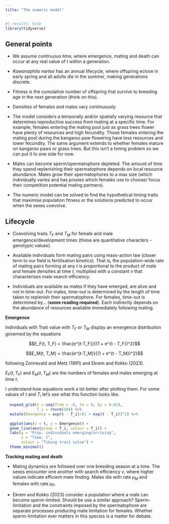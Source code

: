 ```yaml
---
title: "The numeric model"
---
```


```r
#| results: hide
library(tidyverse)
```


## General points

- We assume continuous time, where emergence, mating and death can occur at any real value of _t_ within a generation. 

- _Kawanaphila nartee_ has an annual lifecycle, where offspring eclose in early spring and all adults die in the summer, making generations discrete. 

- Fitness is the cumulative number of offspring that survive to breeding age in the next generation (think on this).

- Densities of females and males vary continuously

- The model considers a temporally and/or spatially varying resource that determines reproductive success from mating at a specific time. For example, females entering the mating pool just as grass trees flower have plenty of resources and high fecundity. Those females entering the mating pool during the kangaroo paw flowering have less resources and lower fecundity. The same argument extends to whether females mature on kangaroo paws or grass trees. But this isn't a timing problem so we can put it to one side for now.  

- Males can become sperm/spermatophore depleted. The amount of time they spend replenishing their spermatophore depends on local resource abundance. Males grow their spermatophores to a max size (which individually varies and has proxies which females use to choose/ focus their competition potential mating partners).

- The numeric model can be solved to find the hypothetical timing traits that maximise population fitness or the solutions predicted to occur when the sexes coevolve. 

## Lifecycle

- Coevolving traits $T_F$ and $T_M$ for female and male emergence/development times (these are quantitative characters - genotypic values).

- Available individuals form mating pairs using mass-action law (closer term to our field is fertilisation kinetics). That is, the population-wide rate of mating pairs forming at any _t_ is proportional to the product of male and female densities at time _t_, multiplied with a constant _v_ that characterises male search efficiency.

- Individuals are available as mates if they have emerged, are alive and not in time-out. For males, time-out is determined by the length of time taken to replenish their spermatophore. For females, time-out is determined by... (**some reading required**). Each indirectly depends on the abundance of resources available immediately following mating. 

**Emergence**

Individuals with Trait value with $T_F$ or $T_M$ display an emergence distribution governed by the equations

$$E_F(t, T_F) = \frac{e^{t-T_F}}{(1 + e^{t - T_F})^2}$$

$$E_M(t, T_M) = \frac{e^{t-T_M}}{(1 + e^{t - T_M})^2}$$

following Zonnevald and Metz (1991) and Ekrem and Kokko (2023).

$E_F(t, T_F)$ and $E_M(t, T_M)$ are the numbers of females and males emerging at time _t_. 

I understand how equations work a lot better after plotting them. For some values of _t_ and $T_i$ let's see what this function looks like.

```r
  expand_grid(t = seq(from = -8, to = 8, by = 0.01),
              T_i = rnorm(50)) %>% 
  mutate(Emergence = exp(t - T_i)/(1 + exp(t - T_i))^2) %>% 
  
  ggplot(aes(x = t, y = Emergence)) +
  geom_line(aes(group = T_i, colour = T_i)) +
  labs(y = "Prop. individuals emerging/arriving",
       x = "Time, t",
       colour = "Timing trait value") +
  theme_minimal()
```


**Tracking mating and death**

- Mating dynamics are followed over one breeding season at a time. The sexes encounter one another with search efficiency $v$, where higher values indicate efficient mate finding. Males die with rate $\mu_M$ and females with rate $\mu_F$.

- Ekrem and Kokko (2023) consider a population where a male can become sperm-limited. Should be use a similar approach? Sperm-limitation and the constraints imposed by the spermatophore are separate processes producing mate limitation for females. Whether sperm-limitation ever matters in this species is a matter for debate.  


